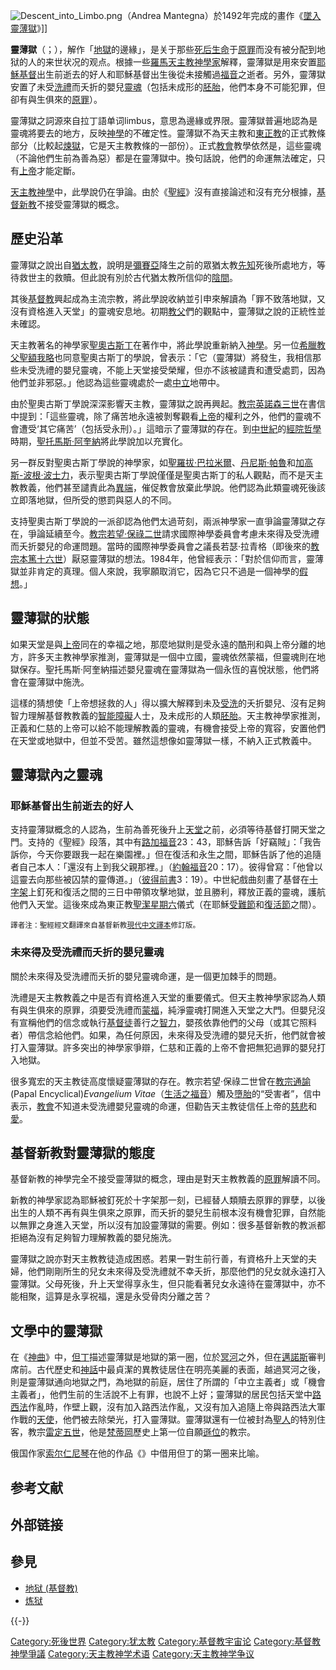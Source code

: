 {{original research|time=2013-12-11T10:35:48+00:00}}
{{unreferenced|time=2013-12-11T10:35:48+00:00}}
[[File:Descent_into_Limbo.png|right]]（Andrea Mantegna）於1492年完成的畫作《[[墜入靈薄獄|墜入靈薄獄]]》]]

'''靈薄獄'''（{{lang-la|'''limbus'''}}；{{lang-en|'''limbo'''}}），解作「[[地狱_(基督教)|地獄]]的邊緣」，是关于那些[[死后生命|死后生命]]于[[原罪|原罪]]而没有被分配到地狱的人的来世状况的观点。根據一些[[羅馬天主教|羅馬天主教]][[神學家|神學家]]解釋，靈薄獄是用來安置[[耶穌基督|耶穌基督]]出生前逝去的好人和耶穌基督出生後從未接觸過[[福音|福音]]之逝者。另外，靈薄獄安置了未受[[洗禮|洗禮]]而夭折的嬰兒[[靈魂|靈魂]]（包括未成形的[[胚胎|胚胎]]，他們本身不可能犯罪，但卻有與生俱來的[[原罪|原罪]]）。

靈薄獄之詞源來自拉丁語单词limbus，意思為邊緣或界限。靈薄獄普遍地認為是靈魂將要去的地方，反映[[神學|神學]]的不確定性。靈薄獄不為天主教和[[東正教|東正教]]的正式教條部分（比較起[[煉獄|煉獄]]，它是天主教教條的一部份）。正式[[教會|教會]]教學依然是，這些靈魂（不論他們生前為善為惡）都是在靈薄獄中。換句話說，他們的命運無法確定，只有[[上帝|上帝]]才能定斷。

[[天主教神學|天主教神學]]中，此學說仍在爭論。由於《[[聖經|聖經]]》沒有直接論述和沒有充分根據，[[基督新教|基督新教]]不接受靈薄獄的概念。

==歷史沿革==

靈薄獄之說出自[[猶太教|猶太教]]，說明是[[彌賽亞|彌賽亞]]降生之前的眾猶太教[[先知|先知]]死後所處地方，等待救世主的救贖。但此說有別於古代猶太教所信仰的[[陰間|陰間]]。

其後[[基督教|基督教]]興起成為主流宗教，將此學說收納並引申來解讀為「罪不致落地獄，又沒有資格進入天堂」的靈魂安息地。初期[[教父|教父]]們的觀點中，靈薄獄之說的正統性並未確認。

天主教著名的神學家[[奧古斯丁_(希波)|聖奧古斯丁]]在著作中，將此學說重新納入[[神學|神學]]。另一位[[希臘教父|希臘教父]][[拿先素斯的貴格利|聖額我略]]也同意聖奧古斯丁的學說，曾表示：「它（靈薄獄）將發生，我相信那些未受洗禮的嬰兒靈魂，不能上天堂接受榮耀，但亦不該被譴責和遭受處罰，因為他們並非邪惡。」他認為這些靈魂處於一處[[中立|中立]]地帶中。

由於聖奧古斯丁學說深深影響天主教，靈薄獄之說再興起。[[教宗|教宗]][[諾森三世|英諾森三世]]在書信中提到：「這些靈魂，除了痛苦地永遠被剝奪觀看[[上帝|上帝]]的權利之外，他們的靈魂不會遭受‘其它痛苦’（包括受永刑）。」這暗示了靈薄獄的存在。到[[中世紀|中世紀]]的[[經院哲學|經院哲學]]時期，[[托馬斯·阿奎納|聖托馬斯·阿奎納]]將此學說加以充實化。

另一群反對聖奧古斯丁學說的神學家，如[[羅拔·巴拉米爾|聖羅拔·巴拉米爾]]、[[丹尼斯·帕魯|丹尼斯·帕魯]]和[[加高斯-波根·波士力|加高斯-波根·波士力]]，表示聖奧古斯丁學說僅僅是聖奧古斯丁的私人觀點，而不是天主教教義，他們甚至譴責此為[[異端|異端]]，催促教會放棄此學說。他們認為此類靈魂死後該立即落地獄，但所受的懲罰與惡人的不同。

支持聖奧古斯丁學說的一派卻認為他們太過苛刻，兩派神學家一直爭論靈薄獄之存在，爭論延續至今。[[教宗若望·保祿二世|教宗若望·保祿二世]]請求國際神學委員會考慮未來得及受洗禮而夭折嬰兒的命運問題。當時的國際神學委員會之議長若瑟·拉青格（即後來的[[教宗本篤十六世|教宗本篤十六世]]）厭惡靈薄獄的想法。1984年，他曾經表示：「對於信仰而言，靈薄獄並非肯定的真理。個人來說，我寧願取消它，因為它只不過是一個神學的[[假想|假想]]。」

==靈薄獄的狀態==

如果天堂是與[[上帝|上帝]]同在的幸福之地，那麼地獄則是受永遠的酷刑和與上帝分離的地方，許多天主教神學家推測，靈薄獄是一個中立國，靈魂依然蒙福，但靈魂則在地獄保存。聖托馬斯·阿奎納描述嬰兒靈魂在靈薄獄為一個永恆的喜悅狀態，他們將會在靈薄獄中施洗。

這樣的猜想使「上帝想拯救的人」得以擴大解釋到未及[[受洗|受洗]]的夭折嬰兒、沒有足夠智力理解基督教教義的[[智能障礙|智能障礙]]人士，及未成形的人類[[胚胎|胚胎]]。天主教神學家推測，正義和仁慈的上帝可以給不能理解教義的靈魂，有機會接受上帝的寬容，安置他們在天堂或地獄中，但並不受苦。雖然這想像如靈薄獄一樣，不納入正式教義中。

==靈薄獄內之靈魂==
===耶穌基督出生前逝去的好人===

支持靈薄獄概念的人認為，生前為善死後升上[[天堂|天堂]]之前，必須等待基督打開天堂之門。支持的《聖經》段落，其中有[[路加福音|路加福音]]23：43，耶穌告訴「好竊賊」：「我告訴你，今天你要跟我一起在樂園裡。」但在復活和永生之間，耶穌告訴了他的追隨者自己本人：「還沒有上到我父親那裡。」（[[約翰福音|約翰福音]]20：17）。彼得曾寫：「他曾以這靈去向那些被囚禁的靈傳道。」（[[彼得前書|彼得前書]]3：19）。中世紀戲曲刻畫了基督在[[十字架|十字架]]上釘死和復活之間的三日中帶領攻擊地獄，並且勝利，釋放正義的靈魂，護航他們入天堂。這後來成為東正教[[聖潔星期六|聖潔星期六]]儀式（在耶穌[[受難節|受難節]]和[[復活節|復活節]]之間）。

<small>譯者注：聖經經文翻譯來自基督新教[[聖經_(現代中文譯本)|現代中文譯本]]修訂版。</small>

===未來得及受洗禮而夭折的嬰兒靈魂===

關於未來得及受洗禮而夭折的嬰兒靈魂命運，是一個更加棘手的問題。

洗禮是天主教教義之中是否有資格進入天堂的重要儀式。但天主教神學家認為人類有與生俱來的原罪，須要受洗禮而[[蒙福|蒙福]]，純淨靈魂打開進入天堂之大門。但嬰兒沒有宣稱他們的信念或執行[[基督徒|基督徒]]善行之[[智力|智力]]，嬰孩依靠他們的父母（或其它照料者）帶信念給他們。如果，為任何原因，未來得及受洗禮的嬰兒夭折，他們就會被打入靈薄獄。許多突出的神學家爭辯，仁慈和正義的上帝不會把無犯過罪的嬰兒打入地獄。

很多寬宏的天主教徒高度懷疑靈薄獄的存在。教宗若望·保祿二世曾在[[教宗通諭|教宗通諭]](Papal Encyclical)''Evangelium Vitae''（[[生活之福音|生活之福音]]）觸及[[墮胎|墮胎]]的“受害者”，信中表示，[[教會|教會]]不知道未受洗禮嬰兒靈魂的命運，但勸告天主教徒信任上帝的[[慈悲|慈悲]]和[[愛|愛]]。

==基督新教對靈薄獄的態度==

基督新教的神學完全不接受靈薄獄的概念，理由是對天主教教義的[[原罪|原罪]]解讀不同。

新教的神學家認為耶穌被釘死於十字架那一刻，已經替人類贖去原罪的罪孽{{Fact|time=2007-09-11T18:21:21Z}}，以後出生的人類不再有與生俱來之原罪，而夭折的嬰兒生前根本沒有機會犯罪，自然能以無罪之身進入天堂，所以沒有加設靈薄獄的需要。例如：很多基督新教的教派都拒絕為沒有足夠智力理解教義的嬰兒施洗。

靈薄獄之說亦對天主教教徒造成困惑。若果一對生前行善，有資格升上天堂的夫婦，他們剛剛所生的兒女未來得及受洗禮就不幸夭折，那麼他們的兒女就永遠打入靈薄獄。父母死後，升上天堂得享永生，但只能看著兒女永遠待在靈薄獄中，亦不能相聚，這算是永享祝福，還是永受骨肉分離之苦？

==文學中的靈薄獄==
在《[[神曲|神曲]]》中，[[但丁|但丁]]描述靈薄獄是地獄的第一圈，位於[[冥河|冥河]]之外，但在[[邁諾斯|邁諾斯]]審判席前。古代歷史和[[神話|神話]]中最貞潔的異教徒居住在明亮美麗的表面，越過冥河之後，則是靈薄獄通向地獄之門，為地獄的前庭，居住了所謂的「中立主義者」或「機會主義者」，他們生前的生活說不上有罪，也說不上好；靈薄獄的居民包括天堂中[[路西法|路西法]]作亂時，作壁上觀，沒有加入路西法作亂，又沒有加入追隨上帝與路西法大軍作戰的[[天使|天使]]，他們被去除榮光，打入靈薄獄。靈薄獄還有一位被封為[[聖人|聖人]]的特別住客，教宗[[雷定五世|雷定五世]]，他是[[梵蒂岡|梵蒂岡]]歷史上第一位自願[[遜位|遜位]]的教宗。

俄国作家[[索尔仁尼琴|索尔仁尼琴]]在他的作品《{{le|第一圈|In the First Circle}}》中借用但丁的第一圈来比喻。

== 参考文献 ==
{{Reflist}}

== 外部链接 ==
{{Commonscat|Limbo}}

== 參見 ==
{{Portal|犹太教|基督教|天主教}}
* [[地狱_(基督教)|地狱 (基督教)]]
* [[炼狱|炼狱]]

{{-}}
{{基督教神学}}
{{天主教}}
{{陰間}}
[[Category:死後世界|Category:死後世界]]
[[Category:犹太教|Category:犹太教]]
[[Category:基督教宇宙论|Category:基督教宇宙论]]
[[Category:基督教神學爭議|Category:基督教神學爭議]]
[[Category:天主教神学术语|Category:天主教神学术语]]
[[Category:天主教神学争议|Category:天主教神学争议]]